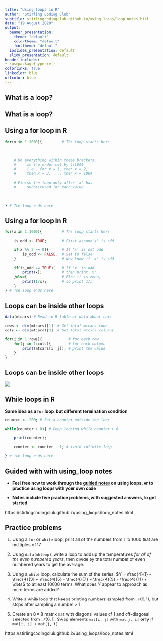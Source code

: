 ```yaml
---
title: "Using loops in R"
author: "Stirling Coding Club"
subtitle: stirlingcodingclub.github.io/using_loops/loop_notes.html
date: "19 August 2020"
output:
  beamer_presentation:
    theme: "default"
    colortheme: "default"
    fonttheme: "default"
  ioslides_presentation: default
  slidy_presentation: default
header-includes:
- \usepackage{hyperref}
colorlinks: true
linkcolor: blue
urlcolor: blue
---
```



## What is a loop?

\begin{columns}
\begin{column}{0.5\textwidth}

\textbf{A loop repeats the same set of instructions (i.e., `code') across a particular set of conditions}
\newline

\pause

Suppose you want to print the following sequence:
\newline

$1$, $\frac{1}{2}$, $3$, $\frac{1}{4}$, $\dots$, $999$,  $\frac{1}{1000}$
\newline

\pause

How would you do it in R (without a loop)?

\pause

\end{column}
\begin{column}{0.5\textwidth} 
How would you explain what you want to do (verbally)?
\pause
\newline
\begin{enumerate}
  \item For each integer from 1 to 1000
  \item If the number is odd, print it
  \item If the number is even, divide by the number then print it
  \item Stop when when finished printing
\end{enumerate}
\end{column}
\end{columns}


## What is a loop?

\begin{columns}
\begin{column}{0.5\textwidth}

\textbf{A loop repeats the same set of instructions (i.e., `code') across a particular set of conditions}
\newline

Suppose you want to print the following sequence:
\newline

$1$, $\frac{1}{2}$, $3$, $\frac{1}{4}$, $\dots$, $999$,  $\frac{1}{1000}$
\newline


How would you do it in R (without a loop)?


\end{column}
\begin{column}{0.5\textwidth} 
How would you explain what you want to do (verbally)?
\newline
\begin{itemize}
  \item For $x = 1, 2, 3, ..., 999, 1000$ 
  \begin{itemize}
  \item Check if $x$ is even
  \item If $x$ is not even, then print $x$
  \item If $x$ is even, then print $1/x$
        \end{itemize}
  \item Stop when all $x$ values have been considered
  \newline
  \newline
\end{itemize}
\end{column}
\end{columns}


## Using a for loop in R


```r
for(x in 1:1000){         # The loop starts here
    
    
    
    # Do everything within these brackets, 
    #     in the order set by 1:1000
    #     i.e., for x = 1, then x = 2, 
    #     then x = 3, ..., then x = 1000
    
    # Finish the loop only after 'x' has
    #     substituted for each value
    
    
    
} # The loop ends here
```


## Using a for loop in R


```r
for(x in 1:1000){         # The loop starts here
    
    is_odd <- TRUE;       # First assume'x' is odd

    if(x %% 2 == 0){      # If 'x' is not odd
        is_odd <- FALSE;  # Set to false
    }                     # Now know if 'x' is odd
    
    if(is_odd == TRUE){   # If 'x' is odd,
        print(x);         # then print 'x'
    }else{                # Else it is even,
        print(1/x);       # so print 1/x
    }
} # The loop ends here
```


## Loops can be inside other loops

```r
data(mtcars) # Read in R table of data about cars

rows <- dim(mtcars)[1]; # Get total mtcars rows
cols <- dim(mtcars)[2]; # Get total mtcars columns

for(i in 1:rows){            # for each row
    for(j in 1:cols){        # for each column
        print(mtcars[i, j]); # print the value
    }
}
```


## Loops can be inside other loops

![](images/nested_loops_slide.png)


## While loops in R

**Same idea as a `for` loop, but different termination condition** \newline

```r
counter <- 200; # Set a counter outside the loop

while(counter > 0){ # Keep looping while counter > 0
    
    print(counter); 
    
    counter <- counter - 1; # Avoid infinite loop
    
} # The loop ends here

```


## Guided with with using_loop notes

- **Feel free now to work through the [guided notes](https://stirlingcodingclub.github.io/using_loops/loop_notes.html) on using loops, or to practice using loops with your own code** \newline

- **Notes include five practice problems, with suggested answers, to get started** \newline \newline \newline \newline \newline \newline \newline \newline

https://stirlingcodingclub.github.io/using_loops/loop_notes.html


## Practice problems {.smaller}

1. Using a `for` or `while` loop, print all of the numbers from 1 to 1000 that are multiples of 17

2. Using `data(nhtemp)`, write a loop to add up the temperatures *for all of the even numbered years*, then divide by the total number of even numbered years to get the average.

3. Using a `while` loop, calculate the sum of the series, $Y = \frac{4}{1} - \frac{4}{3} + \frac{4}{5} - \frac{4}{7} + \frac{4}{9} - \frac{4}{11} + \dots$ to at least 10000 terms. What does $Y$ appear to approach as more terms are added?

4. Write a while loop that keeps printing numbers sampled from $\mathcal{N}(0, 1)$, but stops after sampling a number > 1.

5. Create an $8 \times 8$ matrix `mat` with diagonal values of 1 and off-diagonal selected from $\mathcal{N}(0, 1)$. Swap elements `mat[i, j]` with `mat[j, i]` **only** if `mat[i, j] < mat[j, i]`

https://stirlingcodingclub.github.io/using_loops/loop_notes.html





